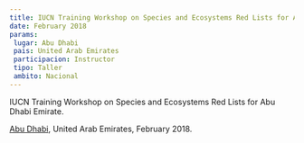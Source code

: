 ```yaml
---
title: IUCN Training Workshop on Species and Ecosystems Red Lists for Abu Dhabi Emirate
date: February 2018
params:
 lugar: Abu Dhabi
 pais: United Arab Emirates
 participacion: Instructor
 tipo: Taller
 ambito: Nacional
---
```


IUCN Training Workshop on Species and Ecosystems Red Lists for Abu Dhabi Emirate.

[Abu Dhabi](/lgrs/Abu-Dhabi.qmd), United Arab Emirates, February 2018.
